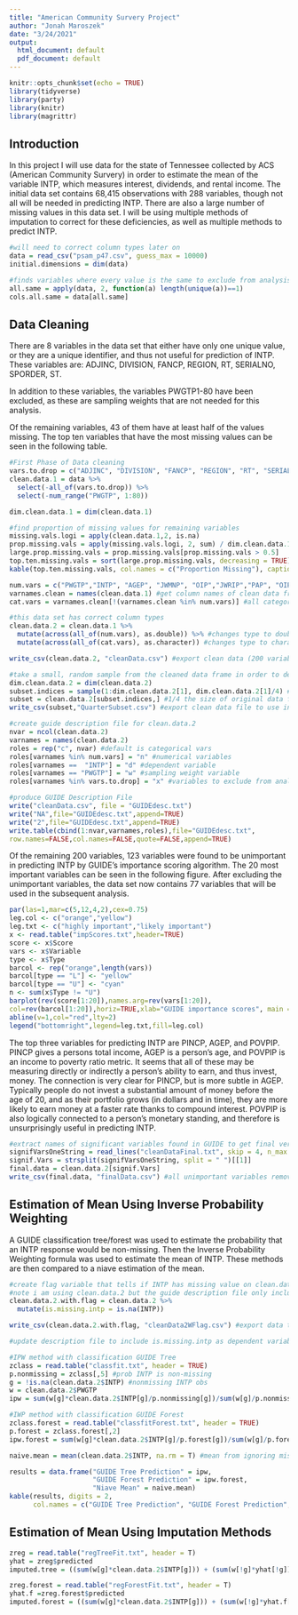 ```yaml
---
title: "American Community Survery Project"
author: "Jonah Maroszek"
date: "3/24/2021"
output:
  html_document: default
  pdf_document: default
---
```


```r
knitr::opts_chunk$set(echo = TRUE)
library(tidyverse)
library(party)
library(knitr)
library(magrittr)
```
## Introduction
In this project I will use data for the state of Tennessee collected by ACS (American Community Survery) in order to estimate the mean of the variable INTP, which measures interest, dividends, and rental income. The initial data set contains 68,415 observations with 288 variables, though not all will be needed in predicting INTP. There are also a large number of missing values in this data set. I will be using multiple methods of imputation to correct for these deficiencies, as well as multiple methods to predict INTP.

```r
#will need to correct column types later on 
data = read_csv("psam_p47.csv", guess_max = 10000)
initial.dimensions = dim(data)

#finds variables where every value is the same to exclude from analysis
all.same = apply(data, 2, function(a) length(unique(a))==1)
cols.all.same = data[all.same]
```

## Data Cleaning
There are 8 variables in the data set that either have only one unique value, or they are a unique identifier, and thus not useful for prediction of INTP. These variables are: ADJINC, DIVISION, FANCP, REGION, RT, SERIALNO, SPORDER, ST.  

In addition to these variables, the variables PWGTP1-80 have been excluded, as these are sampling weights that are not needed for this analysis.  

Of the remaining variables, 43 of them have at least half of the values missing. The top ten variables that have the most missing values can be seen in the following table.
```r
#First Phase of Data cleaning
vars.to.drop = c("ADJINC", "DIVISION", "FANCP", "REGION", "RT", "SERIALNO", "SPORDER", "ST")
clean.data.1 = data %>% 
  select(-all_of(vars.to.drop)) %>% 
  select(-num_range("PWGTP", 1:80)) 

dim.clean.data.1 = dim(clean.data.1)

#find proportion of missing values for remaining variables
missing.vals.logi = apply(clean.data.1,2, is.na)
prop.missing.vals = apply(missing.vals.logi, 2, sum) / dim.clean.data.1[1]
large.prop.missing.vals = prop.missing.vals[prop.missing.vals > 0.5]
top.ten.missing.vals = sort(large.prop.missing.vals, decreasing = TRUE)[1:10]
kable(top.ten.missing.vals, col.names = c("Proportion Missing"), caption = "Variables and Proportion of Missing Values", digits = 3)
```

```r
num.vars = c("PWGTP","INTP", "AGEP", "JWMNP", "OIP","JWRIP","PAP", "OIP", "RETP","SEMP", "SSIP", "SSP", "WKWN", "WKHP", "WAGP","PINCP", "PERNP","POVPIP", "CITWP", "MARHYP", "YOEP") #numerical variables 
varnames.clean = names(clean.data.1) #get column names of clean data frame
cat.vars = varnames.clean[!(varnames.clean %in% num.vars)] #all categorical variables

#this data set has correct column types 
clean.data.2 = clean.data.1 %>% 
  mutate(across(all_of(num.vars), as.double)) %>% #changes type to double 
  mutate(across(all_of(cat.vars), as.character)) #changes type to character 

write_csv(clean.data.2, "cleanData.csv") #export clean data (200 variables) file to use in guide
```

```r
#take a small, random sample from the cleaned data frame in order to decrease run time of guide importance scoring algorithm
dim.clean.data.2 = dim(clean.data.2)
subset.indices = sample(1:dim.clean.data.2[1], dim.clean.data.2[1]/4) #randomly picked subset 
subset = clean.data.2[subset.indices,] #1/4 the size of original data frame
write_csv(subset,"QuarterSubset.csv") #export clean data file to use in guide
```

```r
#create guide description file for clean.data.2
nvar = ncol(clean.data.2)
varnames = names(clean.data.2)
roles = rep("c", nvar) #default is categorical vars
roles[varnames %in% num.vars] = "n" #numerical variables
roles[varnames ==  "INTP"] = "d" #dependent variable
roles[varnames == "PWGTP"] = "w" #sampling weight variable
roles[varnames %in% vars.to.drop] = "x" #variables to exclude from analysis

#produce GUIDE Description File
write("cleanData.csv", file = "GUIDEdesc.txt")
write("NA",file="GUIDEdesc.txt",append=TRUE)
write("2",file="GUIDEdesc.txt",append=TRUE)
write.table(cbind(1:nvar,varnames,roles),file="GUIDEdesc.txt",
row.names=FALSE,col.names=FALSE,quote=FALSE,append=TRUE)
```
Of the remaining 200 variables, 123 variables were found to be unimportant in predicting INTP by GUIDE's importance scoring algorithm. The 20 most important variables can be seen in the following figure. After excluding the unimportant variables, the data set now contains 77 variables that will be used in the subsequent analysis.

```r
par(las=1,mar=c(5,12,4,2),cex=0.75)
leg.col <- c("orange","yellow")
leg.txt <- c("highly important","likely important")
x <- read.table("impScores.txt",header=TRUE)
score <- x$Score
vars <- x$Variable
type <- x$Type
barcol <- rep("orange",length(vars))
barcol[type == "L"] <- "yellow"
barcol[type == "U"] <- "cyan"
n <- sum(x$Type != "U")
barplot(rev(score[1:20]),names.arg=rev(vars[1:20]),
col=rev(barcol[1:20]),horiz=TRUE,xlab="GUIDE importance scores", main = "Top 20 Important Variables")
abline(v=1,col="red",lty=2)
legend("bottomright",legend=leg.txt,fill=leg.col)

```


The top three variables for predicting INTP are PINCP, AGEP, and POVPIP. PINCP gives a persons total income, AGEP is a person's age, and POVPIP is an income to poverty ratio metric. It seems that all of these may be measuring directly or indirectly a person's ability to earn, and thus invest, money. The connection is very clear for PINCP, but is more subtle in AGEP. Typically people do not invest a substantial amount of money before the age of 20, and as their portfolio grows (in dollars and in time), they are more likely to earn money at a faster rate thanks to compound interest. POVPIP is also logically connected to a person's monetary standing, and therefore is unsurprisingly useful in predicting INTP.


```r
#extract names of significant variables found in GUIDE to get final version of the data set for analysis
signifVarsOneString = read_lines("cleanDataFinal.txt", skip = 4, n_max = 1)
signif.Vars = strsplit(signifVarsOneString, split = " ")[[1]]
final.data = clean.data.2[signif.Vars]
write_csv(final.data, "finalData.csv") #all unimportant variables removed; 77 remaining
```

## Estimation of Mean Using Inverse Probability Weighting
A GUIDE classification tree/forest was used to estimate the probability that an INTP response would be non-missing. Then the Inverse Probability Weighting formula was used to estimate the mean of INTP. These methods are then compared to a niave estimation of the mean.
```r
#create flag variable that tells if INTP has missing value on clean.data.2 ("cleanData.csv") to use for classification tree/forest
#note i am using clean.data.2 but the guide description file only includes the variables present in finalData and the flag variable for INTP
clean.data.2.with.flag = clean.data.2 %>% 
  mutate(is.missing.intp = is.na(INTP))

write_csv(clean.data.2.with.flag, "cleanData2WFlag.csv") #export data to use in GUIDE

#update description file to include is.missing.intp as dependent variable and remove intp from this part
```

```r
#IPW method with classification GUIDE Tree
zclass = read.table("classfit.txt", header = TRUE)
p.nonmissing = zclass[,5] #prob INTP is non-missing
g = !is.na(clean.data.2$INTP) #nonmissing INTP obs
w = clean.data.2$PWGTP
ipw = sum(w[g]*clean.data.2$INTP[g]/p.nonmissing[g])/sum(w[g]/p.nonmissing[g])

#IWP method with classification GUIDE Forest
zclass.forest = read.table("classfitForest.txt", header = TRUE)
p.forest = zclass.forest[,2]
ipw.forest = sum(w[g]*clean.data.2$INTP[g]/p.forest[g])/sum(w[g]/p.forest[g])

naive.mean = mean(clean.data.2$INTP, na.rm = T) #mean from ignoring misisng values

results = data.frame("GUIDE Tree Prediction" = ipw, 
                     "GUIDE Forest Prediction" = ipw.forest,
                     "Niave Mean" = naive.mean)
kable(results, digits = 2,
      col.names = c("GUIDE Tree Prediction", "GUIDE Forest Prediction", "Niave Mean"))
```



## Estimation of Mean Using Imputation Methods
```r
zreg = read.table("regTreeFit.txt", header = T)
yhat = zreg$predicted
imputed.tree = ((sum(w[g]*clean.data.2$INTP[g])) + (sum(w[!g]*yhat[!g])))/(sum(w)*10) #correction factor 

zreg.forest = read.table("regForestFit.txt", header = T)
yhat.f =zreg.forest$predicted
imputed.forest = ((sum(w[g]*clean.data.2$INTP[g])) + (sum(w[!g]*yhat.f[!g])))/(sum(w)*5) #correction factor


```





